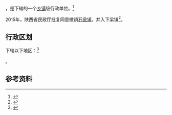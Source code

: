 {{中国乡级行政区|61/10/26/102/000}}

'''{{PAGENAMEBASE}}'''，是{{PRC admin/fullname|61/10/26/102/000|3}}下辖的一个[[乡镇|乡镇]]级行政单位。<ref>{{PRC admin/ref sgc|{{PRC admin/parent|61/10/26/102/000}}}}</ref>

2015年，陕西省民政厅批复同意撤销[[石瓮镇|石瓮镇]]，并入下梁镇<ref>{{Cite web |url=http://shaanxi.mca.gov.cn/article/mzyw1/201507/20150700841888.shtml |title=陕西省民政厅关于陕西省乡镇行政区划调整的公告 |access-date=2017-09-14 |archive-url=https://web.archive.org/web/20170914220400/http://shaanxi.mca.gov.cn/article/mzyw1/201507/20150700841888.shtml |archive-date=2017-09-14 |dead-url=yes }}</ref>。

== 行政区划 ==

{{PAGENAMEBASE}}下辖以下地区：<ref>{{PRC admin/ref sgc|61/10/26/102/000}}</ref>

{{PRC admin/children|61/10/26/102/000}}。

== 参考资料 ==

{{reflist}}

{{行政区划小作品}}
{{PRC admin/navcat|61/10/26/102/000}}
